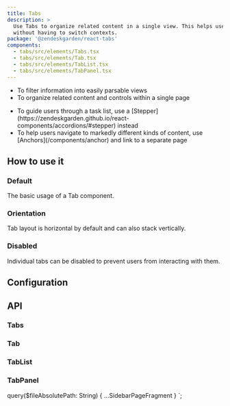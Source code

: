 ```yaml
---
title: Tabs
description: >
  Use Tabs to organize related content in a single view. This helps users navigate related content
  without having to switch contexts.
package: '@zendeskgarden/react-tabs'
components:
  - tabs/src/elements/Tabs.tsx
  - tabs/src/elements/Tab.tsx
  - tabs/src/elements/TabList.tsx
  - tabs/src/elements/TabPanel.tsx
---
```


<Usage>
  <Use>
    <ul>
      <li>To filter information into easily parsable views</li>
      <li>To organize related content and controls within a single page</li>
    </ul>
  </Use>
  <Misuse>
    <ul>
      <li>
        <Markdown>
          To guide users through a task list, use a
          [Stepper](https://zendeskgarden.github.io/react-components/accordions/#stepper) instead
        </Markdown>
      </li>
      <li>
        <Markdown>
          To help users navigate to markedly different kinds of content, use
          [Anchors](/components/anchor) and link to a separate page
        </Markdown>
      </li>
    </ul>
  </Misuse>
</Usage>

## How to use it

### Default

The basic usage of a Tab component.


<CodeExample code={TabsDefaultCode}>
  <TabsDefault />
</CodeExample>

### Orientation

Tab layout is horizontal by default and can also stack vertically.


<CodeExample code={TabsVerticalCode}>
  <TabsVertical />
</CodeExample>

### Disabled

Individual tabs can be disabled to prevent users from interacting with them.


<CodeExample code={TabsDisabledCode}>
  <TabsDisabled />
</CodeExample>

## Configuration

<Configuration reactPackage={props.data.mdx.package} components={props.data.mdx.components} />

## API

### Tabs

<PropSheet components={props.data.mdx.components} componentName="tabs" />

### Tab

<PropSheet components={props.data.mdx.components} componentName="tab" />

### TabList

<PropSheet components={props.data.mdx.components} componentName="tabList" />

### TabPanel

<PropSheet components={props.data.mdx.components} componentName="tabPanel" />


  query($fileAbsolutePath: String) {
    ...SidebarPageFragment
  }
`;
